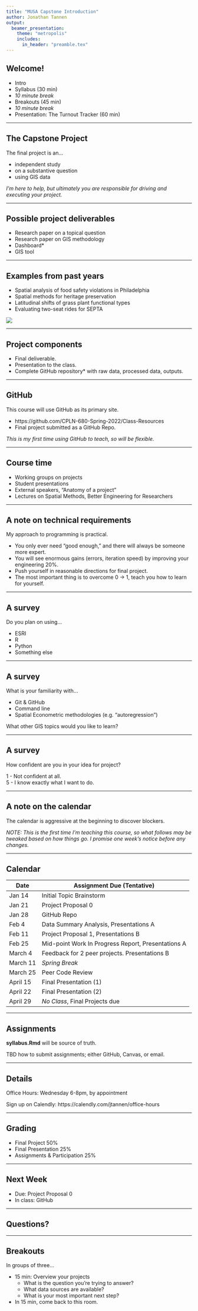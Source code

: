 ```yaml
---
title: "MUSA Capstone Introduction"
author: Jonathan Tannen
output: 
  beamer_presentation:
    theme: "metropolis"
    includes:
      in_header: "preamble.tex"
---
```


## Welcome!

- Intro 
- Syllabus (30 min)
- *10 minute break*
- Breakouts (45 min)
- *10 minute break*
- Presentation: The Turnout Tracker (60 min)

---

## The Capstone Project
The final project is an...

- independent study
- on a substantive question
- using GIS data

*I'm here to help, but ultimately you are responsible for driving and executing your project.*

--- 

## Possible project deliverables

* Research paper on a topical question
* Research paper on GIS methodology
* Dashboard*
* GIS tool

---

## Examples from past years

* Spatial analysis of food safety violations in Philadelphia
* Spatial methods for heritage preservation
* Latitudinal shifts of grass plant functional types
* Evaluating two-seat rides for SEPTA  

![](images/github_screenshot.jpg)

---

## Project components

* Final deliverable.
* Presentation to the class.
* Complete GitHub repository* with raw data, processed data, outputs.

---

## GitHub

This course will use GitHub as its primary site.  

* https://github.com/CPLN-680-Spring-2022/Class-Resources
* Final project submitted as a GitHub Repo.

*This is my first time using GitHub to teach, so will be flexible.*


---

## Course time

* Working groups on projects
* Student presentations
* External speakers, "Anatomy of a project"
* Lectures on Spatial Methods, Better Engineering for Researchers 

---

## A note on technical requirements

My approach to programming is practical. 

- You only ever need "good enough," and there will always be someone more expert.
- You will see enormous gains (errors, iteration speed) by improving your engineering 20%.
- Push yourself in reasonable directions for final project.
- The most important thing is to overcome 0 $\rightarrow$ 1, teach you how to learn for yourself.

---

## A survey

Do you plan on using... 

- ESRI
- R
- Python
- Something else

---

## A survey

What is your familiarity with...  

- Git & GitHub
- Command line
- Spatial Econometric methodologies (e.g. "autoregression")

What other GIS topics would you like to learn?

---

## A survey

How confident are you in your idea for project?  

1 - Not confident at all.  
5 - I know exactly what I want to do.

---

## A note on the calendar

The calendar is aggressive at the beginning to discover blockers.

*NOTE: This is the first time I'm teaching this course, so what follows may be tweaked based on how things go. I promise one week's notice before any changes.*

---

## Calendar

| Date | Assignment Due (Tentative)|
|-|--|
|Jan 14| Initial Topic Brainstorm |
|Jan 21| Project Proposal 0 |
|Jan 28| GitHub Repo |
|Feb 4| Data Summary Analysis, Presentations A |
|Feb 11| Project Proposal 1, Presentations B | 
|Feb 25| Mid-point Work In Progress Report, Presentations A |
|March 4| Feedback for 2 peer projects. Presentations B |
|March 11| *Spring Break* | 
|March 25| Peer Code Review | 
|April 15| Final Presentation (1) | 
|April 22| Final Presentation (2) | 
|April 29| *No Class*, Final Projects due |


---

## Assignments

**syllabus.Rmd** will be source of truth.

TBD how to submit assignments; either GitHub, Canvas, or email.

---

## Details

Office Hours: Wednesday 6-8pm, by appointment  
  
Sign up on Calendly: https://calendly.com/jtannen/office-hours

---

## Grading

- Final Project 50%
- Final Presentation 25%
- Assignments & Participation 25%

--- 

## Next Week

- Due: Project Proposal 0
- In class: GitHub

---

## Questions?


---

## Breakouts

In groups of three...

- 15 min: Overview your projects
    - What is the question you're trying to answer?
    - What data sources are available?
    - What is your most important next step?
- In 15 min, come back to this room.
